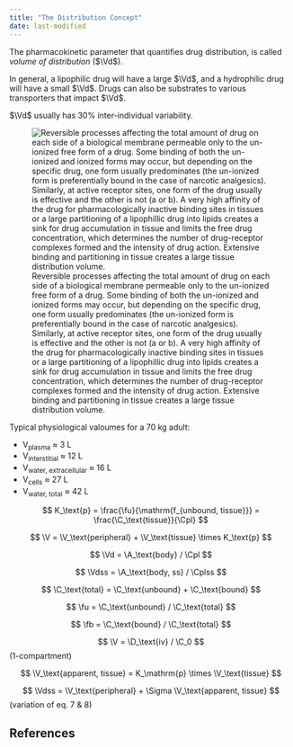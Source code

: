 ```yaml
---
title: "The Distribution Concept"
date: last-modified
---
```


:::{.callout-caution title="Under construction"}
:::

The pharmacokinetic parameter that quantifies drug distribution, is called *volume of distribution* ($\Vd$).

In general, a lipophilic drug will have a large $\Vd$, and a hydrophilic drug will have a small $\Vd$.
Drugs can also be substrates to various transporters that impact $\Vd$.

$\Vd$ usually has 30% inter-individual variability.

![
  Reversible processes affecting the total amount of drug on each side of a biological membrane permeable only to the un-ionized free form of a drug.
  Some binding of both the un-ionized and ionized forms may occur, but depending on the specific drug, one form usually predominates (the un-ionized form is preferentially bound in the case of narcotic analgesics).
  Similarly, at active receptor sites, one form of the drug usually is effective and the other is not (a or b).
  A very high affinity of the drug for pharmacologically inactive binding sites in tissues or a large partitioning of a lipophillic drug into lipids creates a sink for drug accumulation in tissue and limits the free drug concentration, which determines the number of drug-receptor complexes formed and the intensity of drug action.
  Extensive binding and partitioning in tissue creates a large tissue distribution volume.
](../images/distribution.png){#fig-distribution}

Typical physiological valoumes for a 70 kg adult:

* V~plasma~ ≈ 3 L
* V~interstitial~ ≈ 12 L
* V~water,\ extracellular~ ≈ 16 L
* V~cells~ ≈ 27 L
* V~water,\ total~ ≈ 42 L


$$
K_\text{p} =
  \frac{\fu}{\mathrm{f_{unbound, tissue}}} =
  \frac{\C_\text{tissue}}{\Cpl} 
$$

$$
\V = \V_\text{peripheral} + \V_\text{tissue} \times K_\text{p}
$$

$$
\Vd = \A_\text{body} / \Cpl
$$

$$
\Vdss = \A_\text{body, ss} / \Cplss
$$

$$
\C_\text{total} = \C_\text{unbound} + \C_\text{bound}
$$

$$
\fu = \C_\text{unbound} / \C_\text{total}
$$

$$
\fb = \C_\text{bound} / \C_\text{total}
$$

$$
\V = \D_\text{iv} / \C_0
$$
(1-compartment)

$$
\V_\text{apparent, tissue} =
  K_\mathrm{p} \times \V_\text{tissue}
$$

$$
\Vdss = \V_\text{peripheral} + \Sigma \V_\text{apparent, tissue}
$$
(variation of eq. 7 \& 8)


## References

::: {#refs}
:::
